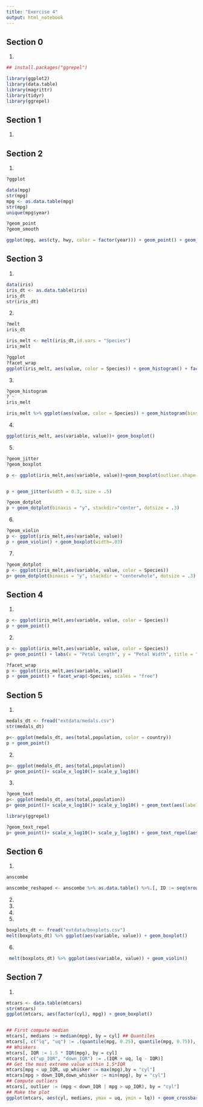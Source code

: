 ```yaml
---
title: "Exercise 4"
output: html_notebook
---
```



## Section 0

1.
```r
## install.packages("ggrepel")

library(ggplot2)
library(data.table)
library(magrittr)
library(tidyr)
library(ggrepel)
```

## Section 1

1.

## Section 2

1.
```r
?ggplot

data(mpg)
str(mpg)
mpg <- as.data.table(mpg)
str(mpg)
unique(mpg$year)

?geom_point
?geom_smooth

ggplot(mpg, aes(cty, hwy, color = factor(year))) + geom_point() + geom_smooth(method = 'lm')
```




## Section 3

1.
```r
data(iris)
iris_dt <- as.data.table(iris)
iris_dt
str(iris_dt)
```

2.
```r
?melt
iris_dt

iris_melt <- melt(iris_dt,id.vars = "Species")
iris_melt

?ggplot
?facet_wrap
ggplot(iris_melt, aes(value, color = Species)) + geom_histogram() + facet_wrap(iris_melt$variable)
```

3.
```r
?geom_histogram
?`~`
iris_melt

iris_melt %>% ggplot(aes(value, color = Species)) + geom_histogram(bins = 115)+facet_wrap(~variable)

```


4.
```r
ggplot(iris_melt, aes(variable, value))+ geom_boxplot()

```

5.
```r
?geom_jitter
?geom_boxplot

p <- ggplot(iris_melt,aes(variable, value))+geom_boxplot(outlier.shape = NA)


p + geom_jitter(width = 0.3, size = .5)

?geom_dotplot
p + geom_dotplot(binaxis = "y", stackdir="center", dotsize = .3)
```

6.
```r
?geom_violin
p <- ggplot(iris_melt,aes(variable, value))
p + geom_violin() + geom_boxplot(width=.03)
```

7.
```r
?geom_dotplot
p <- ggplot(iris_melt,aes(variable, value, color = Species))
p+ geom_dotplot(binaxis = "y", stackdir = "centerwhole", dotsize = .3)
```

## Section 4

1.
```r

p <- ggplot(iris_melt,aes(variable, value, color = Species))
p + geom_point()
```

2.
```r

p <- ggplot(iris_melt,aes(variable, value, color = Species))
p+ geom_point() + labs(x = "Petal Length", y = "Petal Width", title = "Relationship between petal length and width")+ theme(plot.title= element_text(hjust =.5))

?facet_wrap
p <- ggplot(iris_melt,aes(variable, value))
p + geom_point() + facet_wrap(~Species, scales = "free")

```

## Section 5

1.
```r
medals_dt <- fread("extdata/medals.csv")
str(medals_dt)

p<- ggplot(medals_dt, aes(total,population, color = country))
p + geom_point()
```

2.
```r
p<- ggplot(medals_dt, aes(total,population))
p+ geom_point()+ scale_x_log10()+ scale_y_log10()
```

3.
```r
?geom_text
p<- ggplot(medals_dt, aes(total,population))
p+ geom_point()+ scale_x_log10()+ scale_y_log10() + geom_text(aes(label = code))

library(ggrepel)

?geom_text_repel
p+ geom_point()+ scale_x_log10()+ scale_y_log10() + geom_text_repel(aes(label=code))
```


## Section 6

1.
```r
anscombe

anscombe_reshaped <- anscombe %>% as.data.table() %>%.[, ID := seq(nrow(.))] %>% melt(id.var=c("ID")) %>%separate(variable,c("xy", "group"), sep=1) %>% dcast(... ~ xy) %>%.[, group := paste0("dataset_", group)]

```

2.

3.

4.

5.
```r
boxplots_dt <- fread("extdata/boxplots.csv")
melt(boxplots_dt) %>% ggplot(aes(variable, value)) + geom_boxplot()
```

6.
```r
 melt(boxplots_dt) %>% ggplot(aes(variable, value)) + geom_violin()
```


## Section 7

1.
```r
mtcars <- data.table(mtcars)
str(mtcars)
ggplot(mtcars, aes(factor(cyl), mpg)) + geom_boxplot()


## First compute median
mtcars[, medians := median(mpg), by = cyl] ## Quantiles
mtcars[, c("lq", "uq") := .(quantile(mpg, 0.25), quantile(mpg, 0.75)), by = cyl]
## Whiskers
mtcars[, IQR := 1.5 * IQR(mpg), by = cyl]
mtcars[, c("up_IQR", "down_IQR") := .(IQR + uq, lq - IQR)]
## Get the most extreme value within 1.5*IQR
mtcars[mpg < up_IQR, up_whisker := max(mpg),by = "cyl"]
mtcars[mpg > down_IQR,down_whisker := min(mpg), by = "cyl"]
## Compute outliers
mtcars[, outlier := (mpg < down_IQR | mpg > up_IQR), by = "cyl"]
## Make the plot
ggplot(mtcars, aes(cyl, medians, ymax = uq, ymin = lq)) + geom_crossbar(fill = "white", width = 1.3) +geom_segment(aes(cyl, down_whisker, xend = cyl, yend = lq)) + geom_segment(aes(cyl, uq, xend = cyl, yend = up_whisker)) + geom_point(data = mtcars[outlier == TRUE], aes(cyl, mpg)) + labs(y = "mpg")
```






















